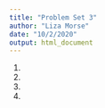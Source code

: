 ```yaml
---
title: "Problem Set 3"
author: "Liza Morse"
date: "10/2/2020"
output: html_document
---
```


1)

2)

3) 

4)
